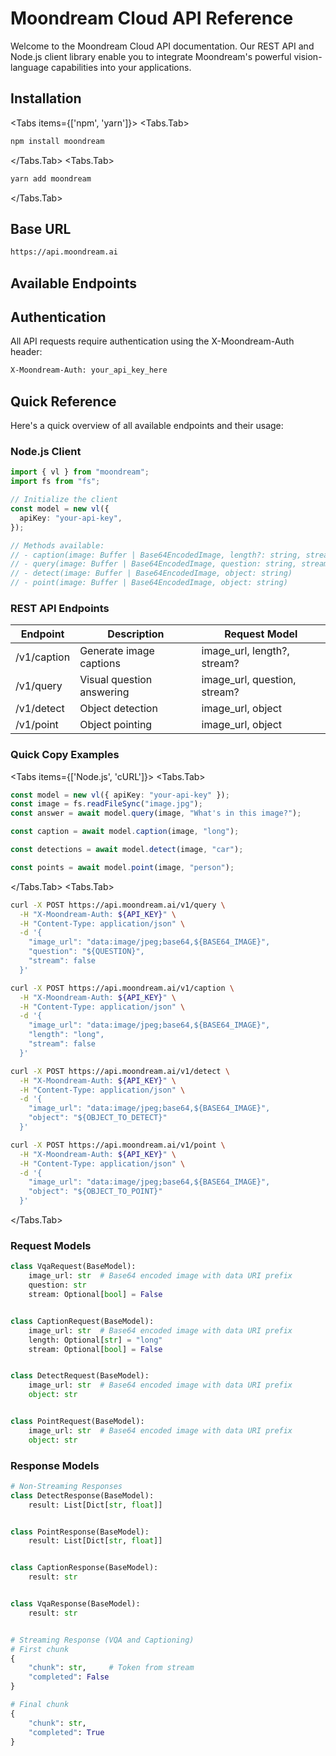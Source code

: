 
# Moondream Cloud API Reference

Welcome to the Moondream Cloud API documentation. Our REST API and Node.js client library enable you to integrate Moondream's powerful vision-language capabilities into your applications.

## Installation

<Tabs items={['npm', 'yarn']}>
  <Tabs.Tab>
~~~bash copy
npm install moondream
~~~
  </Tabs.Tab>
  <Tabs.Tab>
~~~bash copy
yarn add moondream
~~~
  </Tabs.Tab>
</Tabs>

## Base URL

~~~bash filename="base-url"
https://api.moondream.ai
~~~

## Available Endpoints

<Cards>
  <Cards.Card
    icon="🚀"
    title="Getting Started"
    href="/cloud/getting-started"
    description="Quick guide to authentication and basic usage of Moondream Cloud APIs"
  />
  <Cards.Card
    icon="💬"
    title="/query"
    href="/cloud/query"
    description="Ask natural language questions about images and receive detailed answers"
  />
  <Cards.Card
    icon="📝"
    title="/caption"
    href="/cloud/caption"
    description="Generate accurate and natural image captions"
  />
  <Cards.Card
    icon="🔍"
    title="/detect"
    href="/cloud/detect"
    description="Detect and locate objects in images"
  />
  <Cards.Card
    icon="📍"
    title="/point"
    href="/cloud/point"
    description="Get precise coordinate locations for objects in images"
  />
</Cards>

## Authentication

All API requests require authentication using the X-Moondream-Auth header:

~~~bash filename="auth-header"
X-Moondream-Auth: your_api_key_here
~~~

<Cards>
  <Cards.Card
    icon="🔑"
    title="Get Your API Key"
    href="https://console.moondream.ai/"
    description="Learn how to obtain and use your Moondream API key"
  />
</Cards>

## Quick Reference

Here's a quick overview of all available endpoints and their usage:

### Node.js Client

~~~typescript
import { vl } from "moondream";
import fs from "fs";

// Initialize the client
const model = new vl({
  apiKey: "your-api-key",
});

// Methods available:
// - caption(image: Buffer | Base64EncodedImage, length?: string, stream?: boolean)
// - query(image: Buffer | Base64EncodedImage, question: string, stream?: boolean)
// - detect(image: Buffer | Base64EncodedImage, object: string)
// - point(image: Buffer | Base64EncodedImage, object: string)
~~~

### REST API Endpoints

| Endpoint | Description | Request Model |
| --- | --- | --- |
| /v1/caption | Generate image captions | image_url, length?, stream? |
| /v1/query | Visual question answering | image_url, question, stream? |
| /v1/detect | Object detection | image_url, object |
| /v1/point | Object pointing | image_url, object |

### Quick Copy Examples

<Tabs items={['Node.js', 'cURL']}>
  <Tabs.Tab>
~~~typescript filename="query-example.ts"
const model = new vl({ apiKey: "your-api-key" });
const image = fs.readFileSync("image.jpg");
const answer = await model.query(image, "What's in this image?");
~~~

~~~typescript filename="caption-example.ts"
const caption = await model.caption(image, "long");
~~~

~~~typescript filename="detect-example.ts"
const detections = await model.detect(image, "car");
~~~

~~~typescript filename="point-example.ts"
const points = await model.point(image, "person");
~~~
  </Tabs.Tab>
  <Tabs.Tab>
~~~bash filename="query-example.sh"
curl -X POST https://api.moondream.ai/v1/query \
  -H "X-Moondream-Auth: ${API_KEY}" \
  -H "Content-Type: application/json" \
  -d '{
    "image_url": "data:image/jpeg;base64,${BASE64_IMAGE}",
    "question": "${QUESTION}",
    "stream": false
  }'
~~~

~~~bash filename="caption-example.sh"
curl -X POST https://api.moondream.ai/v1/caption \
  -H "X-Moondream-Auth: ${API_KEY}" \
  -H "Content-Type: application/json" \
  -d '{
    "image_url": "data:image/jpeg;base64,${BASE64_IMAGE}",
    "length": "long",
    "stream": false
  }'
~~~

~~~bash filename="detect-example.sh"
curl -X POST https://api.moondream.ai/v1/detect \
  -H "X-Moondream-Auth: ${API_KEY}" \
  -H "Content-Type: application/json" \
  -d '{
    "image_url": "data:image/jpeg;base64,${BASE64_IMAGE}",
    "object": "${OBJECT_TO_DETECT}"
  }'
~~~

~~~bash filename="point-example.sh"
curl -X POST https://api.moondream.ai/v1/point \
  -H "X-Moondream-Auth: ${API_KEY}" \
  -H "Content-Type: application/json" \
  -d '{
    "image_url": "data:image/jpeg;base64,${BASE64_IMAGE}",
    "object": "${OBJECT_TO_POINT}"
  }'
~~~
  </Tabs.Tab>
</Tabs>

### Request Models

~~~python filename="request-models.py"
class VqaRequest(BaseModel):
    image_url: str  # Base64 encoded image with data URI prefix
    question: str
    stream: Optional[bool] = False


class CaptionRequest(BaseModel):
    image_url: str  # Base64 encoded image with data URI prefix
    length: Optional[str] = "long"
    stream: Optional[bool] = False


class DetectRequest(BaseModel):
    image_url: str  # Base64 encoded image with data URI prefix
    object: str


class PointRequest(BaseModel):
    image_url: str  # Base64 encoded image with data URI prefix
    object: str
~~~

### Response Models

~~~python filename="response-models.py"
# Non-Streaming Responses
class DetectResponse(BaseModel):
    result: List[Dict[str, float]]


class PointResponse(BaseModel):
    result: List[Dict[str, float]]


class CaptionResponse(BaseModel):
    result: str


class VqaResponse(BaseModel):
    result: str


# Streaming Response (VQA and Captioning)
# First chunk
{
    "chunk": str,     # Token from stream
    "completed": False
}

# Final chunk
{
    "chunk": str,
    "completed": True
}
~~~
